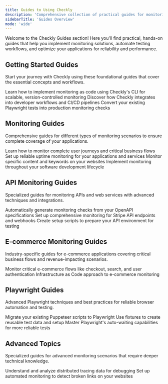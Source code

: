 ```yaml
---
title: Guides to Using Checkly
description: 'Comprehensive collection of practical guides for monitoring, testing, and automation with Checkly'
sidebarTitle: 'Guides Overview'
mode: 'wide'
---
```


Welcome to the Checkly Guides section! Here you'll find practical, hands-on guides that help you implement monitoring solutions, automate testing workflows, and optimize your applications for reliability and performance.


## Getting Started Guides

Start your journey with Checkly using these foundational guides that cover the essential concepts and workflows.


<CardGroup cols={3}>
<Card title="Monitoring as Code" icon="code" href="/guides/getting-started-with-monitoring-as-code">
Learn how to implement monitoring as code using Checkly's CLI for scalable, version-controlled monitoring
</Card>

<Card title="Developer Empowerment" icon="users" href="/guides/empowering-developers-with-checkly">
Discover how Checkly integrates into developer workflows and CI/CD pipelines
</Card>

<Card title="Playwright to Monitoring" icon="theater-masks" href="/guides/playwright-testing-to-monitoring">
Convert your existing Playwright tests into production monitoring checks
</Card>
</CardGroup>

## Monitoring Guides

Comprehensive guides for different types of monitoring scenarios to ensure complete coverage of your applications.


<CardGroup cols={2}>
<Card title="End-to-End Monitoring" icon="route" href="/guides/end-to-end-monitoring">
Learn how to monitor complete user journeys and critical business flows
</Card>

<Card title="Uptime Monitoring" icon="arrow-up" href="/guides/uptime-monitoring">
Set up reliable uptime monitoring for your applications and services
</Card>

<Card title="Keyword Monitoring" icon="magnifying-glass" href="/guides/keyword-monitoring">
Monitor specific content and keywords on your websites
</Card>

<Card title="SDLC Monitoring" icon="diagram-project" href="/guides/sdlc-monitoring">
Implement monitoring throughout your software development lifecycle
</Card>
</CardGroup>

## API Monitoring Guides

Specialized guides for monitoring APIs and web services with advanced techniques and integrations.


<CardGroup cols={3}>
<Card title="OpenAPI Monitoring" icon="file-code" href="/guides/monitoring-an-openapi-spec">
Automatically generate monitoring checks from your OpenAPI specifications
</Card>

<Card title="Stripe API Monitoring" icon="credit-card" href="/guides/monitoring-the-stripe-api">
Set up comprehensive monitoring for Stripe API endpoints and webhooks
</Card>

<Card title="API Setup Scripts" icon="gear" href="/guides/setup-scripts-for-apis">
Create setup scripts to prepare your API environment for testing
</Card>
</CardGroup>

## E-commerce Monitoring Guides

Industry-specific guides for e-commerce applications covering critical business flows and revenue-impacting scenarios.


<CardGroup cols={2}>
<Card title="Playwright E-commerce" icon="shopping-cart" href="/guides/monitoring-ecommerce-apps-using-playwright">
Monitor critical e-commerce flows like checkout, search, and user authentication
</Card>

<Card title="Terraform E-commerce" icon="cloud" href="/guides/monitoring-ecommerce-apps-using-terraform">
Infrastructure as Code approach to e-commerce monitoring
</Card>
</CardGroup>

## Playwright Guides

Advanced Playwright techniques and best practices for reliable browser automation and testing.


<CardGroup cols={3}>
<Card title="Puppeteer Migration" icon="arrow-right" href="/guides/moving-from-puppeteer-to-playwright">
Migrate your existing Puppeteer scripts to Playwright
</Card>

<Card title="Developer Fixtures" icon="flask" href="/guides/developer-fixtures">
Use fixtures to create reusable test data and setup
</Card>

<Card title="Auto-Waiting Methods" icon="clock" href="/guides/auto-waiting-methods">
Master Playwright's auto-waiting capabilities for more reliable tests
</Card>
</CardGroup>

## Advanced Topics

Specialized guides for advanced monitoring scenarios that require deeper technical knowledge.


<CardGroup cols={2}>
<Card title="Reading Traces" icon="chart-line" href="/guides/reading-traces">
Understand and analyze distributed tracing data for debugging
</Card>

<Card title="Broken Link Monitoring" icon="link-slash" href="/guides/how-to-monitor-broken-links">
Set up automated monitoring to detect broken links on your websites
</Card>
</CardGroup>

